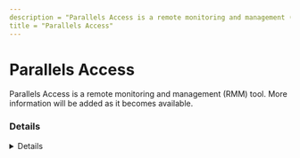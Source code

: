 ```yaml
---
description = "Parallels Access is a remote monitoring and management (RMM) tool. More information will be added as it becomes available."
title = "Parallels Access"
---
```




# Parallels Access

Parallels Access is a remote monitoring and management (RMM) tool. More information will be added as it becomes available.

### Details
<Details author={""}
         category={""}
         created={""}
         website={""}
         lastModified={"2/9/2024"}
         privileges={""}
         free={ false }
         verification={ false }
/>

#### Installation Paths
<Card code={ ["parallelsaccess-*.exe", "TSClient.exe", "prl_deskctl_agent.exe", "prl_deskctl_wizard.exe", "prl_pm_service.exe"] }/>





### Forensic Artifacts




#### Network Artifacts
<EuiSpacer size="xl"/>
<NetworkArtifactsTable data={ [{"Description": "Known remote domains", "Domains": ["*.parallels.com", "parallels.com/products/ras/try"], "Ports": []}] }/>




### Detections
- Detects potential network activity of Parallels Access RMM tool
  - [Sigma Rule](https://github.com/magicsword-io/LOLRMM/blob/main/detections/sigma/parallels_access_network_sigma.yml)
- Detects potential processes activity of Parallels Access RMM tool
  - [Sigma Rule](https://github.com/magicsword-io/LOLRMM/blob/main/detections/sigma/parallels_access_processes_sigma.yml)

### References
- [https://kb.parallels.com/en/129097](https://kb.parallels.com/en/129097)

